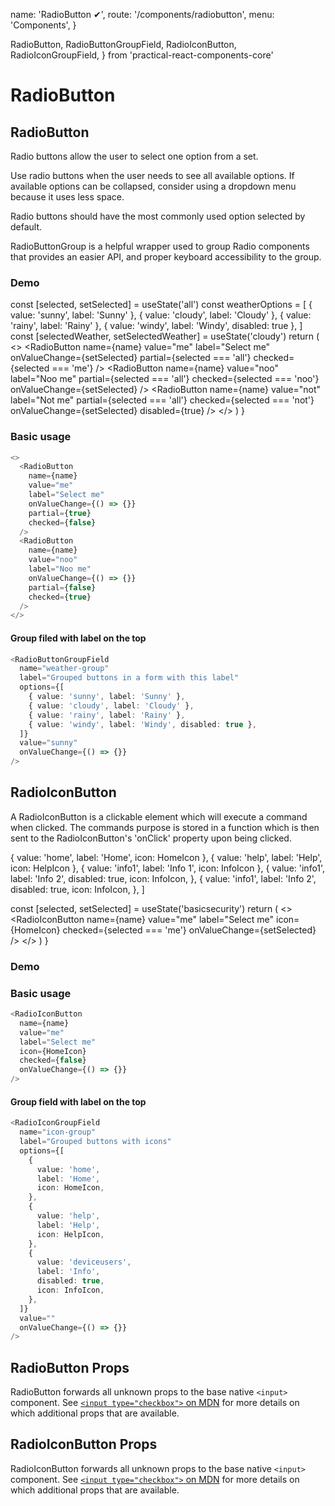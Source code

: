   name: 'RadioButton ✔',
  route: '/components/radiobutton',
  menu: 'Components',
}

  RadioButton,
  RadioButtonGroupField,
  RadioIconButton,
  RadioIconGroupField,
} from 'practical-react-components-core'

# RadioButton

## RadioButton

Radio buttons allow the user to select one option from a set.

Use radio buttons when the user needs to see all available options.
If available options can be collapsed, consider using a dropdown menu because it uses less space.

Radio buttons should have the most commonly used option selected by default.

RadioButtonGroup is a helpful wrapper used to group Radio components that provides an easier API,
and proper keyboard accessibility to the group.

### Demo

  const [selected, setSelected] = useState('all')
  const weatherOptions = [
    { value: 'sunny', label: 'Sunny' },
    { value: 'cloudy', label: 'Cloudy' },
    { value: 'rainy', label: 'Rainy' },
    { value: 'windy', label: 'Windy', disabled: true },
  ]
  const [selectedWeather, setSelectedWeather] = useState('cloudy')
  return (
    <>
      <RadioButton
        name={name}
        value="me"
        label="Select me"
        onValueChange={setSelected}
        partial={selected === 'all'}
        checked={selected === 'me'}
      />
      <RadioButton
        name={name}
        value="noo"
        label="Noo me"
        partial={selected === 'all'}
        checked={selected === 'noo'}
        onValueChange={setSelected}
      />
      <RadioButton
        name={name}
        value="not"
        label="Not me"
        partial={selected === 'all'}
        checked={selected === 'not'}
        onValueChange={setSelected}
        disabled={true}
      />
      <RadioButtonGroupField
        name="weather-group"
        label="Grouped buttons in a form with this label"
        options={weatherOptions}
        value={selectedWeather}
        onValueChange={setSelectedWeather}
      />
    </>
  )
}

<DemoComponent />

### Basic usage

```typescript type="live"
<>
  <RadioButton
    name={name}
    value="me"
    label="Select me"
    onValueChange={() => {}}
    partial={true}
    checked={false}
  />
  <RadioButton
    name={name}
    value="noo"
    label="Noo me"
    onValueChange={() => {}}
    partial={false}
    checked={true}
  />
</>
```

#### Group filed with label on the top

```typescript type="live"
<RadioButtonGroupField
  name="weather-group"
  label="Grouped buttons in a form with this label"
  options={[
    { value: 'sunny', label: 'Sunny' },
    { value: 'cloudy', label: 'Cloudy' },
    { value: 'rainy', label: 'Rainy' },
    { value: 'windy', label: 'Windy', disabled: true },
  ]}
  value="sunny"
  onValueChange={() => {}}
/>
```

## RadioIconButton

A RadioIconButton is a clickable element which will execute a command when clicked.
The commands purpose is stored in a function which is then sent to the RadioIconButton's 'onClick' property upon being clicked.

  { value: 'home', label: 'Home', icon: HomeIcon },
  { value: 'help', label: 'Help', icon: HelpIcon },
  { value: 'info1', label: 'Info 1', icon: InfoIcon },
  {
    value: 'info1',
    label: 'Info 2',
    disabled: true,
    icon: InfoIcon,
  },
  {
    value: 'info1',
    label: 'Info 2',
    disabled: true,
    icon: InfoIcon,
  },
]

  const [selected, setSelected] = useState('basicsecurity')
  return (
    <>
      <RadioIconButton
        name={name}
        value="me"
        label="Select me"
        icon={HomeIcon}
        checked={selected === 'me'}
        onValueChange={setSelected}
      />
      <RadioIconGroupField
        name="icon-group"
        label="Grouped buttons with icons"
        options={securityOptions}
        value={selected}
        onValueChange={setSelected}
      />
    </>
  )
}

### Demo

<RadioIconButtonDemoComponent />

### Basic usage

```typescript type="live"
<RadioIconButton
  name={name}
  value="me"
  label="Select me"
  icon={HomeIcon}
  checked={false}
  onValueChange={() => {}}
/>
```

#### Group field with label on the top

```typescript type="live"
<RadioIconGroupField
  name="icon-group"
  label="Grouped buttons with icons"
  options={[
    {
      value: 'home',
      label: 'Home',
      icon: HomeIcon,
    },
    {
      value: 'help',
      label: 'Help',
      icon: HelpIcon,
    },
    {
      value: 'deviceusers',
      label: 'Info',
      disabled: true,
      icon: InfoIcon,
    },
  ]}
  value=""
  onValueChange={() => {}}
/>
```

## RadioButton Props

RadioButton forwards all unknown props to the base native `<input>` component.
See [`<input type="checkbox">` on MDN](https://developer.mozilla.org/en-US/docs/Web/HTML/Element/input/checkbox)
for more details on which additional props that are available.

<Props of="RadioButton" />

## RadioIconButton Props

RadioIconButton forwards all unknown props to the base native `<input>` component.
See [`<input type="checkbox">` on MDN](https://developer.mozilla.org/en-US/docs/Web/HTML/Element/input/checkbox)
for more details on which additional props that are available.

<Props of="RadioIconButton" />
